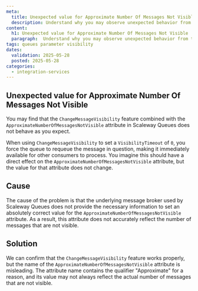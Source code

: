 ```yaml
---
meta:
  title: Unexpected value for Approximate Number Of Messages Not Visible
  description: Understand why you may observe unexpected behavior from the  Approximate Number Of Messages Not Visible attribute when used with the Change Message Visibility feature
content:
  h1: Unexpected value for Approximate Number Of Messages Not Visible
  paragraph:  Understand why you may observe unexpected behavior from the  Approximate Number Of Messages Not Visible attribute when used with the Change Message Visibility feature
tags: queues parameter visibility
dates:
  validation: 2025-05-28
  posted: 2025-05-28
categories:
  - integration-services
---
```


## Unexpected value for Approximate Number Of Messages Not Visible

You may find that the `ChangeMessageVisibility` feature combined with the `ApproximateNumberOfMessagesNotVisible` attribute in Scaleway Queues does not behave as you expect.

When using `ChangeMessageVisibility` to set a `VisibilityTimeout` of `0`, you force the queue to requeue the message in question, making it immediately available for other consumers to process. You imagine this should have a direct effect on the `ApproximateNumberOfMessagesNotVisible` attribute, but the value for that attribute does not change.

## Cause 

The cause of the problem is that the underlying message broker used by Scaleway Queues does not provide the necessary information to set an absolutely correct value for the `ApproximateNumberOfMessagesNotVisible` attribute. As a result, this attribute does not accurately reflect the number of messages that are not visible.

## Solution 

We can confirm that the `ChangeMessageVisibility` feature works properly, but the name of the `ApproximateNumberOfMessagesNotVisible` attribute is misleading. The attribute name contains the qualifier "Approximate" for a reason, and its value may not always reflect the actual number of messages that are not visible.